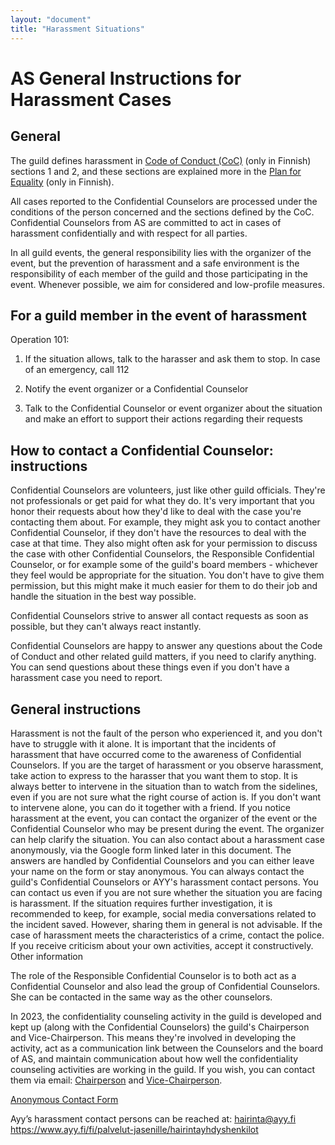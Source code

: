 ---
layout: "document"
title: "Harassment Situations"
---

# AS General Instructions for Harassment Cases

## General

The guild defines harassment in [Code of Conduct (CoC)](docs/code-of-conduct) (only in Finnish) sections 1 and 2, and these sections are explained more in the [Plan for Equality](harassment/plan-for-equality) (only in Finnish).

All cases reported to the Confidential Counselors are processed under the conditions of the person concerned and the sections defined by the CoC. Confidential Counselors from AS are committed to act in cases of harassment confidentially and with respect for all parties.

In all guild events, the general responsibility lies with the organizer of the event, but the prevention of harassment and a safe environment is the responsibility of each member of the guild and those participating in the event. Whenever possible, we aim for considered and low-profile measures.

## For a guild member in the event of harassment

Operation 101:

1. If the situation allows, talk to the harasser and ask them to stop. In case of an emergency, call 112

2. Notify the event organizer or a Confidential Counselor

3. Talk to the Confidential Counselor or event organizer about the situation and make an effort to support their actions regarding their requests

## How to contact a Confidential Counselor: instructions

Confidential Counselors are volunteers, just like other guild officials. They're not professionals or get paid for what they do. It's very important that you honor their requests about how they'd like to deal with the case you're contacting them about. For example, they might ask you to contact another Confidential Counselor, if they don't have the resources to deal with the case at that time. They also might often ask for your permission to discuss the case with other Confidential Counselors, the Responsible Confidential Counselor, or for example some of the guild's board members - whichever they feel would be appropriate for the situation. You don't have to give them permission, but this might make it much easier for them to do their job and handle the situation in the best way possible.

Confidential Counselors strive to answer all contact requests as soon as possible, but they can't always react instantly.

Confidential Counselors are happy to answer any questions about the Code of Conduct and other related guild matters, if you need to clarify anything. You can send questions about these things even if you don't have a harassment case you need to report.

## General instructions

Harassment is not the fault of the person who experienced it, and you don't have to struggle with it alone. It is important that the incidents of harassment that have occurred come to the awareness of Confidential Counselors.
If you are the target of harassment or you observe harassment, take action to express to the harasser that you want them to stop.
It is always better to intervene in the situation than to watch from the sidelines, even if you are not sure what the right course of action is. If you don't want to intervene alone, you can do it together with a friend.
If you notice harassment at the event, you can contact the organizer of the event or the Confidential Counselor who may be present during the event. The organizer can help clarify the situation. You can also contact about a harassment case anonymously, via the Google form linked later in this document. The answers are handled by Confidential Counselors and you can either leave your name on the form or stay anonymous.
You can always contact the guild's Confidential Counselors or AYY's harassment contact persons. You can contact us even if you are not sure whether the situation you are facing is harassment.
If the situation requires further investigation, it is recommended to keep, for example, social media conversations related to the incident saved. However, sharing them in general is not advisable.
If the case of harassment meets the characteristics of a crime, contact the police.
If you receive criticism about your own activities, accept it constructively.
Other information

The role of the Responsible Confidential Counselor is to both act as a Confidential Counselor and also lead the group of Confidential Counselors. She can be contacted in the same way as the other counselors.

In 2023, the confidentiality counseling activity in the guild is developed and kept up (along with the Confidential Counselors) the guild's Chairperson and Vice-Chairperson. This means they're involved in developing the activity, act as a communication link between the Counselors and the board of AS, and maintain communication about how well the confidentiality counseling activities are working in the guild. If you wish, you can contact them via email: <a href="mailto:puheenjohtaja@as.fi">Chairperson</a> and <a href="mailto:varapuheenjohtaja@as.fi">Vice-Chairperson</a>.

<a href="https://forms.gle/ZsDiCTF9WhabRn8UA" target="_blank">Anonymous Contact Form</a>

Ayy’s harassment contact persons can be reached at: hairinta@ayy.fi
https://www.ayy.fi/fi/palvelut-jasenille/hairintayhdyshenkilot